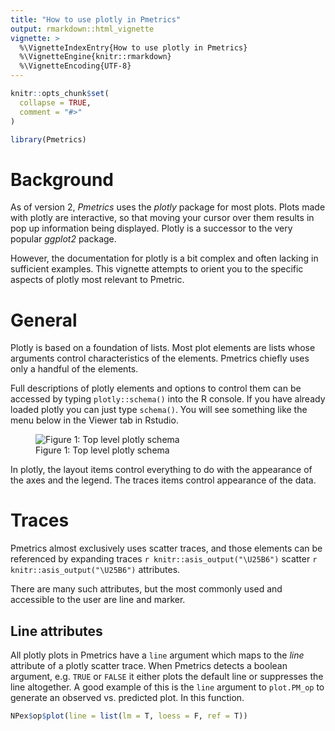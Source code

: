 ```yaml
---
title: "How to use plotly in Pmetrics"
output: rmarkdown::html_vignette
vignette: >
  %\VignetteIndexEntry{How to use plotly in Pmetrics}
  %\VignetteEngine{knitr::rmarkdown}
  %\VignetteEncoding{UTF-8}
---
```


```r
knitr::opts_chunk$set(
  collapse = TRUE,
  comment = "#>"
)
```

```r
library(Pmetrics)
```

# Background

As of version 2, *Pmetrics* uses the *plotly* package for most plots. Plots
made with plotly are interactive, so that moving your cursor over them
results in pop up information being displayed. Plotly is a successor to the
very popular *ggplot2* package.

However, the documentation for plotly is a bit complex and often lacking in 
sufficient examples. This vignette attempts to orient you to the specific
aspects of plotly most relevant to Pmetric.

# General

Plotly is based on a foundation of lists. Most plot elements are lists whose
arguments control characteristics of the elements. Pmetrics chiefly uses only
a handful of the elements.

Full descriptions of plotly elements and options to control them can be accessed
by typing `plotly::schema()` into the R console. If you have already loaded 
plotly you can just type `schema()`. You will see something like the menu below
in the Viewer tab in Rstudio.

![Figure 1: Top level plotly schema](schemaTop.png)


In plotly, the layout items control everything to do with the appearance of the
axes and the legend. The traces items control appearance of the data.  

# Traces 

Pmetrics almost exclusively uses scatter traces, and those elements can be 
referenced by expanding traces `r knitr::asis_output("\U25B6")` scatter 
`r knitr::asis_output("\U25B6")` attributes.

There are many such attributes, but the most commonly used and accessible to the
user are line and marker.

## Line attributes

All plotly plots in Pmetrics have a `line` argument which maps to the *line* attribute 
of a plotly scatter trace. 
When Pmetrics detects a boolean argument, e.g. `TRUE` or `FALSE` it either plots
the default line or suppresses the line altogether. A good example of this is the
`line` argument to `plot.PM_op` to generate an observed vs. predicted plot. In this
function.

```r
NPex$op$plot(line = list(lm = T, loess = F, ref = T))
```

